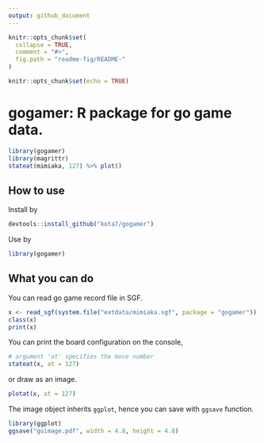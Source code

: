 ```yaml
---
output: github_document
---
```


<!-- README.md is generated from README.Rmd. Please edit that file -->

```r
knitr::opts_chunk$set(
  collapse = TRUE,
  comment = "#>",
  fig.path = "readme-fig/README-"
)
```


```r
knitr::opts_chunk$set(echo = TRUE)
```


# gogamer: R package for go game data.

```r
library(gogamer)
library(magrittr)
stateat(mimiaka, 127) %>% plot()
```


## How to use

Install by

```r
devtools::install_github("kota7/gogamer")
```

Use by
```r
library(gogamer)
```


## What you can do

You can read go game record file in SGF.

```r
x <- read_sgf(system.file("extdata/mimiaka.sgf", package = "gogamer"))
class(x)
print(x)
```

You can print the board configuration on the console,
```r
# argument 'at' specifies the move number
stateat(x, at = 127)
```

or draw as an image.

```r
plotat(x, at = 127)
```

The image object inherits `ggplot`, hence you can save with `ggsave` function.
```r
library(ggplot)
ggsave("goimage.pdf", width = 4.8, height = 4.8)
```




